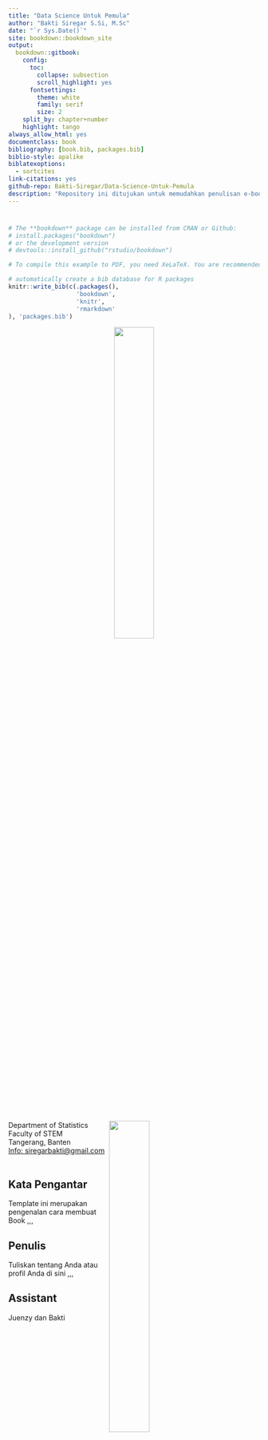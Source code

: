 --- 
title: "Data Science Untuk Pemula"
author: "Bakti Siregar S.Si, M.Sc"
date: "`r Sys.Date()`"
site: bookdown::bookdown_site
output: 
  bookdown::gitbook:
    config:
      toc:
        collapse: subsection
        scroll_highlight: yes
      fontsettings:
        theme: white
        family: serif
        size: 2
    split_by: chapter+number
    highlight: tango
always_allow_html: yes
documentclass: book
bibliography: [book.bib, packages.bib]
biblio-style: apalike
biblatexoptions:
  - sortcites
link-citations: yes
github-repo: Bakti-Siregar/Data-Science-Untuk-Pemula
description: "Repository ini ditujukan untuk memudahkan penulisan e-book Data Science Untuk Pemula dalam bahasa Indonesia."
---

# {-}

```{r install-packages, include=FALSE}
# The **bookdown** package can be installed from CRAN or Github: 
# install.packages("bookdown")
# or the development version
# devtools::install_github("rstudio/bookdown")
```

```{r input-packages, include=FALSE}
# To compile this example to PDF, you need XeLaTeX. You are recommended to install TinyTeX (which includes XeLaTeX):<https://yihui.name/tinytex/>.

# automatically create a bib database for R packages
knitr::write_bib(c(.packages(),
                   'bookdown', 
                   'knitr', 
                   'rmarkdown'
), 'packages.bib')
```

<center><img src="images/datascience1.png" style = "width:40%;"></center>
<br> 
<img style="float: right; margin: 0px 100px 0px 0px; width:40%" src="images/logomatana.png"/> 
Department of Statistics
<br> 
Faculty of STEM 
<br>
Tangerang, Banten 
<br> 
<a href="https://mail.google.com/siregarbakti/">Info: siregarbakti@gmail.com</a>
<br>
<br>

## Kata Pengantar {-}

Template ini merupakan pengenalan cara membuat Book ,,,

## Penulis {-}

Tuliskan tentang Anda atau profil Anda di sini ,,,

## Assistant {-}

Juenzy dan Bakti

